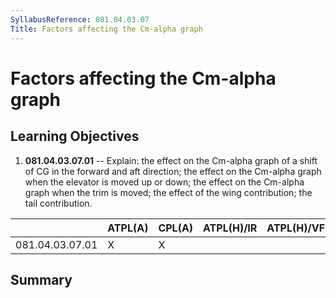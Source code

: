 ```yaml
---
SyllabusReference: 081.04.03.07
Title: Factors affecting the Cm-alpha graph
---
```


# Factors affecting the Cm-alpha graph

## Learning Objectives

1.  **081.04.03.07.01** -- Explain: the effect on the Cm-alpha graph of a shift
    of CG in the forward and aft direction; the effect on the Cm-alpha graph when
    the elevator is moved up or down; the effect on the Cm-alpha graph when the
    trim is moved; the effect of the wing contribution; the tail contribution.

|                 | ATPL(A) | CPL(A) | ATPL(H)/IR | ATPL(H)/VFR | CPL(H) | IR  | CBIR(A) |
| --------------- | ------- | ------ | ---------- | ----------- | ------ | --- | ------- |
| 081.04.03.07.01 | X       | X      |            |             |        |     |         |

## Summary
